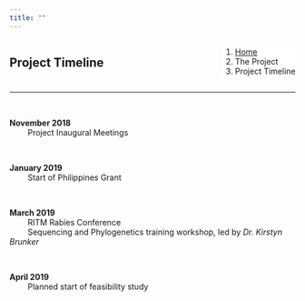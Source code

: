 ```yaml
---
title: ""
---
```


<!--Add a loading bar!-->
<script src="pace.js"></script>
<link href="pace_loadbar_loading.css" rel="stylesheet" />

<!--Create a block for title and breadcrumbs to appear on same line-->
<div style="width: 100%; display: inline-block;">
<div style="float: left;">
# Project Timeline
</div>
<div style="float: right;">
<ol class="breadcrumb" style="background-color:white;">
  <li class="breadcrumb-item"><a href="index.html">Home</a></li>
  <li class="breadcrumb-item">The Project</li>
  <li class="breadcrumb-item active">Project Timeline</li>
</ol>
</div>
</div>
<hr class="hr-orange">

<!--Begin page content!-->

<br>

<b>November 2018</b>  
&emsp;&emsp; Project Inaugural Meetings   

<br>

<b>January 2019</b>  
&emsp;&emsp; Start of Philippines Grant

<br>

<b>March 2019</b>  
&emsp;&emsp; RITM Rabies Conference   
&emsp;&emsp; Sequencing and Phylogenetics training workshop, led by <em>Dr. Kirstyn Brunker</em>
  
<br>

<b>April 2019</b>  
&emsp;&emsp; Planned start of feasibility study   
  